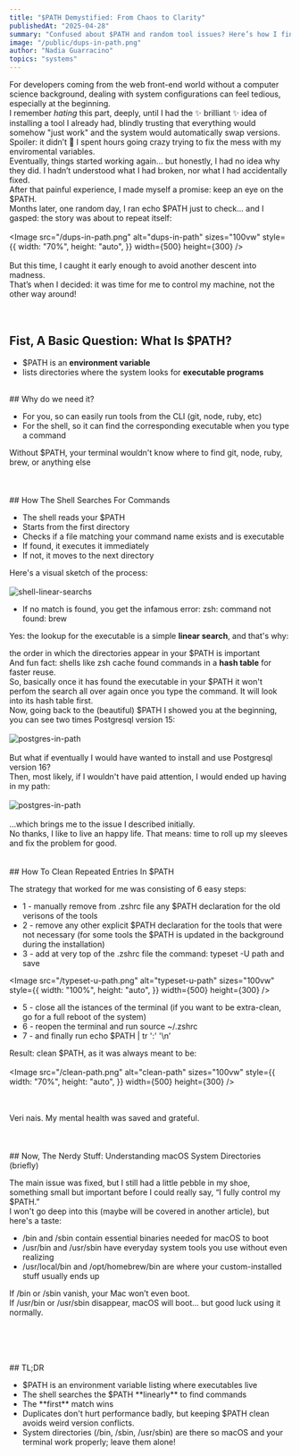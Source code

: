 ```yaml
---
title: "$PATH Demystified: From Chaos to Clarity"
publishedAt: "2025-04-28"
summary: "Confused about $PATH and random tool issues? Here’s how I finally understood it (and cleaned up the mess), with real-world tips for developers"
image: "/public/dups-in-path.png"
author: "Nadia Guarracino"
topics: "systems"
---
```


For developers coming from the web front-end world without a computer science background,
dealing with system configurations can feel tedious, especially at the beginning.
<br />
I remember <i>hating</i> this part, deeply, until I had the ✨ brilliant ✨ idea of installing a
tool I already had, blindly trusting that everything would somehow "just work" and the system would automatically swap versions.
<br />
Spoiler: it didn’t 🙂
I spent hours going crazy trying to fix the mess with my enviromental variables.
<br />
Eventually, things started working again... but honestly, I had no idea why they did. I hadn’t understood what I had broken, nor what I had accidentally fixed.
<br />
After that painful experience, I made myself a promise: keep an eye on the <Highlight>$PATH</Highlight>.
<br />
Months later, one random day, I ran <Highlight>echo $PATH</Highlight> just to check... and I gasped: the story was about to repeat itself:
<br />
<br />
<Image
  src="/dups-in-path.png"
  alt="dups-in-path"
  sizes="100vw"
  style={{
    width: "70%",
    height: "auto",
  }}
  width={500}
  height={300}
/>
<br />
<br />
But this time, I caught it early enough to avoid another descent into madness.
<br />
That’s when I decided: it was time for me to control my machine, not the other way around!
<br />
<br />
<br />

## Fist, A Basic Question: What Is $PATH?
<ul>
  <li>
    <Highlight>$PATH</Highlight> is an <strong>environment variable</strong>
  </li>
  <li>
    lists directories where the system looks for <strong>executable programs</strong>
  </li>
</ul>

<br />
## Why do we need it?
<ul>
  <li>
    For you, so can easily run tools from the CLI (git, node, ruby, etc)
  </li>
  <li>
    For the shell, so it can find the corresponding executable when you type a command
  </li>
</ul>

<Callout>
  Without <Highlight>$PATH</Highlight>, your terminal wouldn't know where to find git, node, ruby, brew, or anything else
</Callout>

<br />
<br />
<br />
<br />
## How The Shell Searches For Commands
<ul>
  <li>
    The shell reads your <Highlight>$PATH</Highlight>
  </li>
  <li>
    Starts from the first directory
  </li>
  <li>
    Checks if a file matching your command name exists and is executable
  </li>
  <li>
    If found, it executes it immediately
  </li>
  <li>
    If not, it moves to the next directory
  </li>
</ul>
Here's a visual sketch of the process:
<br />
<br />
<Image
  src="/shell-linear-search.png"
  alt="shell-linear-searchs"
  sizes="100vw"
  style={{
    width: "70%",
    height: "auto",
  }}
  width={500}
  height={300}
/>
<br />
<ul>
  <li>
    If no match is found, you get the infamous error:
    <Highlight>zsh: command not found: brew</Highlight>
  </li>
</ul>


Yes: the lookup for the executable is a simple <strong>linear search</strong>, and that's why:

<Callout>
   the order in which the directories appear in your <Highlight>$PATH</Highlight> is important
</Callout>

<br />
And fun fact: shells like zsh cache found commands in a <strong>hash table</strong> for faster reuse.
<br />
So, basically once it has found the executable in your  <Highlight>$PATH</Highlight> it won't perfom the search all over again
once you type the command. It will look into its hash table first.
<br />
Now, going back to the (beautiful)  <Highlight>$PATH</Highlight> I showed you at the beginning, you can see
two times Postgresql version 15:
<br />
<br />
<Image
  src="/postgres-in-path-1.png"
  alt="postgres-in-path"
  sizes="100vw"
  style={{
    width: "50%",
    height: "auto",
  }}
  width={500}
  height={300}
/>
<br />
<br />
But what if eventually I would have wanted to install and use Postgresql version 16?
<br />
Then, most likely, if I wouldn't have paid attention, I would ended up having in my path:
<br />
<br />
<Image
  src="/postgres-in-path-2.png"
  alt="postgres-in-path"
  sizes="100vw"
  style={{
    width: "50%",
    height: "auto",
  }}
  width={500}
  height={300}
/>
<br />
<br />
 ...which brings me to the issue I described initially.
 <br />
 No thanks, I like to live an happy life. That means: time to roll up my sleeves and fix the problem for good.
<br />
<br />
<br />
 ## How To Clean Repeated Entries In $PATH

The strategy that worked for me was consisting of 6 easy steps:
<ul>
  <li>
    1 - manually remove from .zshrc file any <Highlight>$PATH</Highlight> declaration for the old verisons of the tools
  </li>
  <li>
    2 - remove any other explicit <Highlight>$PATH</Highlight> declaration for the tools that were not necessary (for some tools the <Highlight>$PATH</Highlight> is updated in the background during the installation)
  </li>
  <li>
    3 - add at very top of the .zshrc file the command: <Highlight>typeset -U path</Highlight> and save
  </li>
</ul>

<Image
  src="/typeset-u-path.png"
  alt="typeset-u-path"
  sizes="100vw"
  style={{
    width: "100%",
    height: "auto",
  }}
  width={500}
  height={300}
/>

<ul>
  <li>
    5 - close all the istances of the terminal (if you want to be extra-clean, go for a full reboot of the system)
  </li>
  <li>
    6 - reopen the terminal and run <Highlight>source ~/.zshrc</Highlight>
  </li>
  <li>
    7 - and finally run <Highlight>echo $PATH | tr ':' '\n’</Highlight>
  </li>
</ul>

Result: clean <Highlight>$PATH</Highlight>, as it was always meant to be:
<br />
<br />
<Image
  src="/clean-path.png"
  alt="clean-path"
  sizes="100vw"
  style={{
    width: "70%",
    height: "auto",
  }}
  width={500}
  height={300}
/>

<br />
<br />
Veri nais. My mental health was saved and grateful.
<br />
<br />
<br />
<br />
## Now, The Nerdy Stuff: Understanding macOS System Directories (briefly)

The main issue was fixed, but I still had a little pebble in my shoe,
 something small but important before I could really say, “I fully control my <Highlight>$PATH</Highlight>.”
<br />
I won't go deep into this (maybe will be covered in another article), but here's a taste:
<ul>
  <li>
    <Highlight>/bin</Highlight> and <Highlight>/sbin</Highlight> contain essential binaries needed for macOS to boot
  </li>
  <li>
    <Highlight>/usr/bin</Highlight> and <Highlight>/usr/sbin</Highlight> have everyday system tools you use without even realizing
  </li>
  <li>
    <Highlight>/usr/local/bin</Highlight> and <Highlight>/opt/homebrew/bin</Highlight> are where your custom-installed stuff usually ends up
  </li>
</ul>

If <Highlight>/bin</Highlight> or <Highlight>/sbin</Highlight> vanish, your Mac won’t even boot.
<br />
If <Highlight>/usr/bin</Highlight> or <Highlight>/usr/sbin</Highlight> disappear,
  macOS will boot...  but good luck using it normally.

<br />
<br />
<br />
<br />
## TL;DR

<ul>
  <li>
    <Highlight>$PATH</Highlight> is an environment variable listing where executables live
  </li>
  <li>
    The shell searches the <Highlight>$PATH</Highlight> **linearly** to find commands
  </li>
  <li>
    The **first** match wins
  </li>
  <li>
    Duplicates don't hurt performance badly, but keeping <Highlight>$PATH</Highlight> clean avoids weird version conflicts.
  </li>
  <li>
    System directories (<Highlight>/bin</Highlight>, <Highlight>/sbin</Highlight>, <Highlight>/usr/sbin</Highlight>) are there so macOS and your terminal work properly; leave them alone!
  </li>
</ul>
<br />
<br />
<br />
<br />
